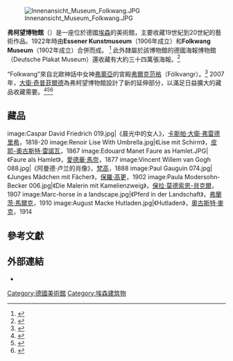 {{Infobox museum
| name             = Museum Folkwang
| native_name_lang = 
| image            =
File:Folkwang322.jpg| imagesize        = 300 
| caption          = 
| alt              = 
| map_type         = 
| map_caption      = 
| map_alt          = 
| latitude         = 
| longitude        = 
| coordinates_type = 
| established      = 1922年
| dissolved        = 
| location         =    德國[[埃森|埃森]]
| type             = 現代美術館
| collection       = 
| visitors         = 800,000 <small>（2010）</small><ref>[http://www.museum-folkwang.de/fileadmin/_BE_Gruppe_Folkwang/Dokumente/Pressemitteilungen_2011/PM_Bilanz_2010_150211.pdf 800.000 Besucher im Eröffnungsjahr] {{Wayback|url=http://www.museum-folkwang.de/fileadmin/_BE_Gruppe_Folkwang/Dokumente/Pressemitteilungen_2011/PM_Bilanz_2010_150211.pdf |date=20140919171634 }}, Museum Folkwang, 15. Februar 2011</ref>
| director         = Dr. Tobia Bezzola
| president        = 
| curator          = 
| publictransit    =
| network          = 
| website          = [http://www.museum-folkwang.de/ www.museum-folkwang.de] 
}}
[[File:Innenansicht_Museum_Folkwang.JPG|thumb]] 

'''弗柯望博物館'''（{{lang-de|'''Museum Folkwang'''}}）是一座位於德國[[埃森|埃森]]的美術館，主要收藏19世紀到20世紀的藝術作品。1922年時由'''Essener Kunstmuseum'''（1906年成立）和'''Folkwang Museum'''（1902年成立）合併而成。 <ref>{{cite web |url=http://www.saatchi-gallery.co.uk/museums/museum-profile/Museum+Folkwang,+Essen/396.html |title=Museum Folkwang, Essen |publisher=The Saatchi Gallery |date= |accessdate=2013-01-17 |archive-date=2013-02-06 |archive-url=https://web.archive.org/web/20130206203347/http://www.saatchi-gallery.co.uk/museums/museum-profile/Museum+Folkwang,+Essen/396.html |dead-url=no }}</ref> 此外隸屬於該博物館的德國海報博物館（Deutsche Plakat Museum）還收藏有大約三十四萬張海報。<ref>{{cite web |url=http://www.dasschoenstemuseumderwelt.de/en/exhibition/introduction.html |title=Introduction – Das schönste Museum der Welt – Museum Foklkwang bis 1933 |publisher=Dasschoenstemuseumderwelt.de |date=20 August 2010 |accessdate=24 August 2010 |archive-date=2011-07-18 |archive-url=https://web.archive.org/web/20110718224232/http://www.dasschoenstemuseumderwelt.de/en/exhibition/introduction.html |dead-url=no }}</ref>

“Folkwang”來自北歐神話中女神[[弗蕾亞|弗蕾亞]]的宮殿[[弗爾克范格|弗爾克范格]]（Fólkvangr）。<ref>{{cite web |url=http://www.folkwang-uni.de/en/home/hochschule/about-folkwang/history/ |title=History |publisher=Folkwang-uni.de |date= |accessdate=24 August 2010 |archive-date=2014-12-19 |archive-url=https://web.archive.org/web/20141219185736/http://www.folkwang-uni.de/en/home/hochschule/about-folkwang/history/ |dead-url=no }}</ref> 2007年，[[大衛·奇普菲爾德|大衛·奇普菲爾德]]為弗柯望博物館設計了新的延伸部分，以滿足日益擴大的藏品收藏需要。<ref>{{cite web|url=http://www.dezeen.com/2010/02/03/museum-folkwang-by-david-chipperfield/|title=Blog Archive » Museum Folkwang by David Chipperfield|publisher=Dezeen|date=3 February 2010|accessdate=24 August 2010|archive-date=2014-12-19|archive-url=https://web.archive.org/web/20141219190455/http://www.dezeen.com/2010/02/03/museum-folkwang-by-david-chipperfield/|dead-url=no}}</ref><ref>{{cite web |last=Woodman |first=Ellis |url=http://www.bdonline.co.uk/buildings/david-chipperfield%E2%80%99s-museum-folkwang-in-essen-germany/3158321.article |title=David Chipperfield’s Museum Folkwang in Essen, Germany | Building Studies | Building Design |publisher=Bdonline.co.uk |date=19 February 2010 |accessdate=24 August 2010 |archive-date=2014-12-19 |archive-url=https://web.archive.org/web/20141219185121/http://www.bdonline.co.uk/buildings/david-chipperfield%E2%80%99s-museum-folkwang-in-essen-germany/3158321.article |dead-url=no }}</ref><ref>{{cite web|url=http://www.essen-fuer-das-ruhrgebiet.ruhr2010.de/en/programme/re-designing-the-metropolis/structural-culture/the-new-museum-folkwang.html|title=The new Museum Folkwang: RUHR.2010|publisher=Essen-fuer-das-ruhrgebiet.ruhr2010.de|date=|accessdate=24 August 2010|deadurl=yes|archiveurl=https://web.archive.org/web/20110106133345/http://www.essen-fuer-das-ruhrgebiet.ruhr2010.de/en/programme/re-designing-the-metropolis/structural-culture/the-new-museum-folkwang.html|archivedate=2011年1月6日}}</ref>

==藏品==
<gallery widths="140px" heights="140px" perrow="4">
image:Caspar David Friedrich 019.jpg|《晨光中的女人》，[[卡斯帕·大衛·弗雷德里希|卡斯帕·大衛·弗雷德里希]]，1818-20
image:Renoir Lise With Umbrella.jpg|《Lise mit Schirm》，[[皮耶-奧古斯特·雷諾瓦|皮耶-奧古斯特·雷諾瓦]]，1867
image:Edouard Manet Faure as Hamlet.JPG|《Faure als Hamlet》，[[愛德華·馬奈|愛德華·馬奈]]，1877
image:Vincent Willem van Gogh 088.jpg|《阿曼德·卢兰的肖像》，[[梵高|梵高]]，1888
image:Paul Gauguin 074.jpg|《Junges Mädchen mit Fächer》，[[保羅·高更|保羅·高更]]，1902
image:Paula Modersohn-Becker 006.jpg|《Die Malerin mit Kamelienzweig》，[[保拉·莫德索恩-貝克爾|保拉·莫德索恩-貝克爾]]，1907 
image:Marc-horse in a landscape.jpg|《Pferd in der Landschaft》，[[弗蘭茨·馬爾克|弗蘭茨·馬爾克]]，1910
image:August Macke Hutladen.jpg|《Hutladen》，[[奧古斯特·麥克|奧古斯特·麥克]]，1914
</gallery>
==參考文獻==
{{reflist}}

==外部連結==
{{Commons category|Museum Folkwang}}
* {{Official website|http://www.museum-folkwang.de/en/museum-folkwang.html}}

{{Coord|51|26|30|N|7|00|15|E|display=title|region:DE-NW_type:landmark_source:dewiki}}

{{Authority control}}
[[Category:德國美術館|Category:德國美術館]]
[[Category:埃森建筑物|Category:埃森建筑物]]